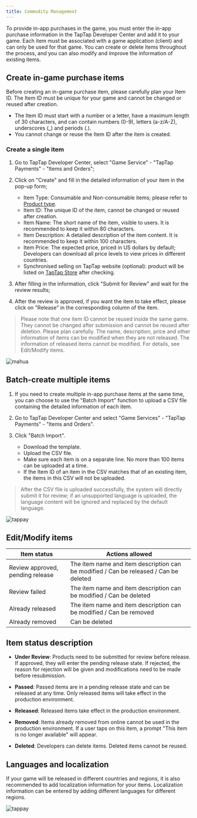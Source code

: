```yaml
---
title: Commodity Management
---
```


<head>
  <meta name="robots" content="noindex" />
</head>

To provide in-app purchases in the game, you must enter the in-app purchase information in the TapTap Developer Center and add it to your game. Each item must be associated with a game application (client) and can only be used for that game. You can create or delete items throughout the process, and you can also modify and improve the information of existing items.

## Create in-game purchase items

Before creating an in-game purchase item, please carefully plan your Item ID. The Item ID must be unique for your game and cannot be changed or reused after creation.

- The Item ID must start with a number or a letter, have a maximum length of 30 characters, and can contain numbers (0-9), letters (a-z/A-Z), underscores (_) and periods (.).
- You cannot change or reuse the Item ID after the item is created.

### Create a single item

1. Go to TapTap Developer Center, select "Game Service" - "TapTap Payments" - "Items and Orders";

2. Click on "Create" and fill in the detailed information of your item in the pop-up form;

    - Item Type: Consumable and Non-consumable items; please refer to [Product type](/sdk/TapPayments/Global/tds-tappay-product-description/#product-type).
    - Item ID: The unique ID of the item, cannot be changed or reused after creation.
    - Item Name: The short name of the item, visible to users. It is recommended to keep it within 80 characters.
    - Item Description: A detailed description of the item content. It is recommended to keep it within 100 characters.
    - Item Price: The expected price, priced in US dollars by default; Developers can download all price levels to view prices in different countries.
    - Synchronised selling on TapTap website (optional): product will be listed on [TapTap Store](/sdk/TapPayments/Global/tds-tappay-product-description/#taptap-store-purchases) after checking.

3. After filling in the information, click "Submit for Review" and wait for the review results;

4. After the review is approved, if you want the item to take effect, please click on "Release" in the corresponding column of the item.

> Please note that one item ID cannot be reused inside the same game. They cannot be changed after submission and cannot be reused after deletion. Please plan carefully. The name, description, price and other information of items can be modified when they are not released. The information of released items cannot be modified. For details, see Edit/Modify items.

![mahua](https://capacity-files.lcfile.com/8lARMeCgUQv7buQkb80JVuvth8O8VsO7/io-add_sku.png)

## Batch-create multiple items

1. If you need to create multiple in-app purchase items at the same time, you can choose to use the "Batch Import" function to upload a CSV file containing the detailed information of each item.

2. Go to TapTap Developer Center and select "Game Services" - "TapTap Payments" - "Items and Orders".

3. Click "Batch Import".

    - Download the template.
    - Upload the CSV file.
    - Make sure each item is on a separate line. No more than 100 items can be uploaded at a time.
    - If the Item ID of an item in the CSV matches that of an existing item, the items in this CSV will not be uploaded.

> After the CSV file is uploaded successfully, the system will directly submit it for review; if an unsupported language is uploaded, the language content will be ignored and replaced by the default language.

![tappay](https://capacity-files.lcfile.com/lAsaUjPcU3Ddl9EjhrBBIr8WIOTNrBpX/io_add_sku_batch.png)

## Edit/Modify items

|  Item status   | Actions allowed  |
|  ----  | ----  |
| Review approved, pending release  | The item name and item description can be modified  / Can be released / Can be deleted  |
| Review failed | The item name and item description can be modified / Can be deleted |
| Already released  | The item name and item description can be modified / Can be removed |
| Already removed  | Can be deleted |

## Item status description

* __Under Review__: Products need to be submitted for review before release. If approved, they will enter the pending release state. If rejected, the reason for rejection will be given and modifications need to be made before resubmission.

* __Passed__: Passed items are in a pending release state and can be released at any time. Only released items will take effect in the production environment.

* __Released__: Released items take effect in the production environment.

* __Removed__: Items already removed from online cannot be used in the production environment. If a user taps on this item, a prompt "This item is no longer available" will appear.

* __Deleted__: Developers can delete items. Deleted items cannot be reused.

## Languages and localization

If your game will be released in different countries and regions, it is also recommended to add localization information for your items. Localization information can be entered by adding different languages for different regions.

![tappay](https://capacity-files.lcfile.com/PhOL2yFsqUkXGglwEiU9RbNvihOKEKau/io-product-multilingual.png)
